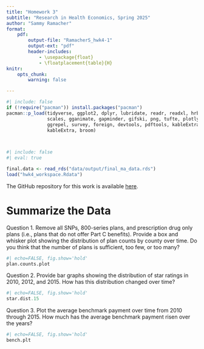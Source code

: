 ```yaml
---
title: "Homework 3"
subtitle: "Research in Health Economics, Spring 2025"
author: "Sammy Ramacher"
format:
    pdf: 
        output-file: "RamacherS_hwk4-1"
        output-ext: "pdf"
        header-includes: 
            - \usepackage{float}
            - \floatplacement{table}{H}
knitr:
    opts_chunk:
        warning: false

---
```

```r
#| include: false
if (!require("pacman")) install.packages("pacman")
pacman::p_load(tidyverse, ggplot2, dplyr, lubridate, readr, readxl, hrbrthemes, fixest,
               scales, gganimate, gapminder, gifski, png, tufte, plotly, OECD,
               ggrepel, survey, foreign, devtools, pdftools, kableExtra, modelsummary,
               kableExtra, broom)

            
```

```r
#| include: false
#| eval: true

final.data <- read_rds("data/output/final_ma_data.rds")
load("hwk4_workspace.Rdata")
```
The GitHub repository for this work is available [here](https://https://github.com/sramac9/Homework4).


\newpage
# Summarize the Data

\noindent Question 1. Remove all SNPs, 800-series plans, and prescription drug only plans (i.e., plans that do not offer Part C benefits). Provide a box and whisker plot showing the distribution of plan counts by county over time. Do you think that the number of plans is sufficient, too few, or too many?

```r
#| echo=FALSE, fig.show='hold'
plan.counts.plot
```
\newpage

\noindent Question 2. Provide bar graphs showing the distribution of star ratings in 2010, 2012, and 2015. How has this distribution changed over time?
```r
#| echo=FALSE, fig.show='hold'
star.dist.15
```
\newpage

\noindent Question 3. Plot the average benchmark payment over time from 2010 through 2015. How much has the average benchmark payment risen over the years?
```r
#| echo=FALSE, fig.show='hold'
bench.plt
```
\newpage

